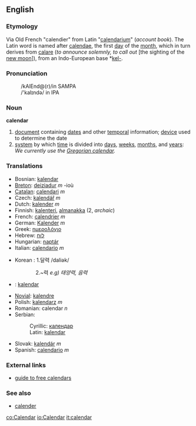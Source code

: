 ==English==

===Etymology===
Via Old French "calendier" from Latin "[[calendarium]]" (''account book''). The Latin word is named after [[calendae]], the first [[day]] of the [[month]], which in turn derives from [[calare]] (''to announce solemnly, to call out'' [the sighting of the [[new moon]]<nowiki>]</nowiki>), from an Indo-European base *[[kel-]].

===Pronunciation===
:/kAlEnd@(r)/in SAMPA
:/'kal&#618;nd&#601;/ in IPA

===Noun===
{{wikipedia}}
'''calendar'''
# [[document]] containing [[date]]s and other [[temporal]] information; [[device]] used to determine the date
# [[system]] by which [[time]] is divided into [[day]]s, [[week]]s, [[month]]s, and [[year]]s: ''We currently use the [[Gregorian calendar]].''

===Translations===
{{top}}
*Bosnian: [[kalendar#Bosnian|kalendar]] {{m}}
*[[Breton]]: [[deiziadur]] ''m'' -ioù
*[[Catalan]]: [[calendari]] ''m''
*Czech: [[kalendář]] ''m''
*Dutch: [[kalender]] ''m''
*Finnish: [[kalenteri]], [[almanakka]] (2, ''archaic'')
*French: [[calendrier]] ''m''
*German: [[Kalender]] ''m''
*Greek: [[ημερολόγιο]]
*Hebrew: [[לוח]]
*Hungarian: [[naptár]]
*Italian: [[calendario]] ''m''
{{mid}}
*Korean : 1.달력 /daliək/ 
::: 2.~력   ''e.g) 태양력, 음력''
*{{ms}}: [[kalendar]]
*[[Novial]]: [[kalendre]]
*Polish: [[kalendarz]] ''m''
*Romanian: calendar ''n''
*Serbian:
*:Cyrillic: [[календар#Serbian|календар]] {{m}}
*:Latin: [[kalendar#Serbian|kalendar]] {{m}}
*Slovak: [[kalendár]] ''m''
*Spanish: [[calendario]] ''m''
{{bottom}}

===External links===
*[http://www.smart-info-guide.com/free-calendars guide to free calendars]

===See also===
*[[calender]]

[[co:Calendar]]
[[io:Calendar]]
[[it:calendar]]